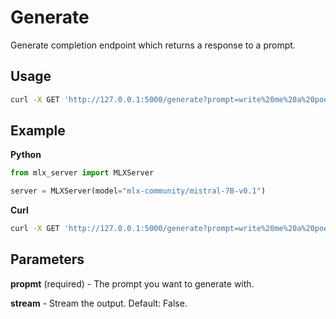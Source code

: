 # Generate

Generate completion endpoint which returns a response to a prompt.

## Usage

```bash copy
curl -X GET 'http://127.0.0.1:5000/generate?prompt=write%20me%20a%20poem%20about%the%20ocean&stream=true'
```

## Example

**Python**

```python copy
from mlx_server import MLXServer

server = MLXServer(model="mlx-community/mistral-7B-v0.1")
```

**Curl**

```bash copy
curl -X GET 'http://127.0.0.1:5000/generate?prompt=write%20me%20a%20poem%20about%the%20ocean&stream=true'
```

## Parameters

**propmt** (required) - The prompt you want to generate with.

**stream** - Stream the output. Default: False.

